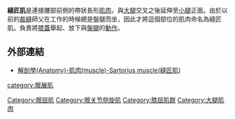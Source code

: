 {{Unreferenced |time=2010-07-17T14:08:09+00:00 }}
'''縫匠肌'''是連接腰部前側的帶狀長形[[肌肉|肌肉]]，與[[大腿|大腿]]交叉之後延伸至[[小腿|小腿]]正面。由於以前的[[裁縫|裁縫]]師父在工作的時候總是盤腿而坐，因此才將這個部位的肌肉命名為縫匠肌。負責將[[膝蓋|膝蓋]]舉起、放下與[[盤腿|盤腿]]的[[動作|動作]]。
==外部連結==
*[http://smallcollation.blogspot.com/2013/02/anatomy-muscle-sartorius-muscle.html 解剖學(Anatomy)-肌肉(muscle)-Sartorius muscle(縫匠肌)]

[[category:髋展肌|category:髋展肌]]
[[Category:髋屈肌|Category:髋屈肌]]
[[Category:髋关节侧旋肌|Category:髋关节侧旋肌]]
[[Category:膝屈肌群|Category:膝屈肌群]]
[[Category:大腿肌肉|Category:大腿肌肉]]